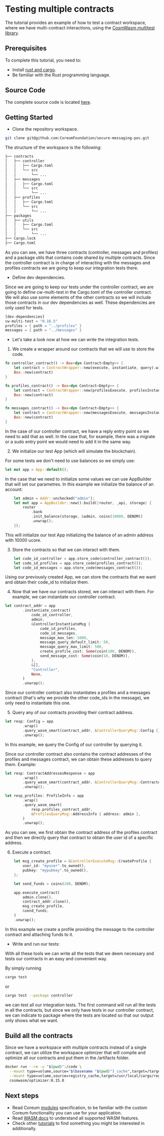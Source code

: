 # Testing multiple contracts

The tutorial provides an example of how to test a contract workspace, where we have multi-contract
interactions, using the [CosmWasm multitest library](https://github.com/CosmWasm/cw-multi-test).

## Prerequisites

To complete this tutorial, you need to:

-   Install [rust and cargo](https://www.rust-lang.org/tools/install).
-   Be familiar with the Rust programming language.

## Source Code

The complete source code is located
[here](https://github.com/CoreumFoundation/secure-messaging-poc).

## Getting Started

-   Clone the repository workspace.

```bash
git clone git@github.com:CoreumFoundation/secure-messaging-poc.git
```

The structure of the workspace is the following:

```bash
├── contracts
│   ├── controller
│   │   ├── Cargo.toml
│   │   └── src
│   │       └── ...
│   ├── messages
│   │   ├── Cargo.toml
│   │   └── src
│   │       └── ...
│   ├── profiles
│   │   ├── Cargo.toml
│   │   └── src
│   │       └── ...
├── packages
│   ├── utils
│   │   ├── Cargo.toml
│   │   └── src
│   │       └── ...
├── Cargo.lock
├── Cargo.toml
```

As you can see, we have three contracts (controller, messages and profiles) and a package utils that
contains code shared by multiple contracts. Since the controller contract is in charge of
interacting with the messages and profiles contracts we are going to keep our integration tests
there.

-   Define dev dependencies.

Since we are going to keep our tests under the controller contract, we are going to define
cw-multi-test in the Cargo.toml of the controller contract. We will also use some elements of the
other contracts so we will include those contracts in our dev dependencies as well. These dependencies are only used for tests.

```rust
[dev-dependencies]
cw-multi-test = "0.16.5"
profiles = { path = "../profiles" }
messages = { path = "../messages" }
```

-   Let's take a look now at how we can write the integration tests.

1. We create a wrapper around our contracts that we will use to store the code.

```rust
fn controller_contract() -> Box<dyn Contract<Empty>> {
    let contract = ContractWrapper::new(execute, instantiate, query).with_reply(reply);
    Box::new(contract)
}

fn profiles_contract() -> Box<dyn Contract<Empty>> {
    let contract = ContractWrapper::new(profilesExecute, profilesInstantiate, profilesQuery);
    Box::new(contract)
}

fn messages_contract() -> Box<dyn Contract<Empty>> {
    let contract = ContractWrapper::new(messagesExecute, messagesInstantiate, messagesQuery);
    Box::new(contract)
}
```

In the case of our controller contract, we have a reply entry point so we need to add that as well.
In the case that, for example, there was a migrate or a sudo entry point we would need to add it in
the same way.

2. We initialize our test App (which will simulate the blockchain).

For some tests we don't need to use balances so we simply use:

```rust
let mut app = App::default();
```

In the case that we need to initialize some values we can use AppBuilder that will set our
parametres. In this example we initialize the balance of an account:

```rust
    let admin = Addr::unchecked("admin");
    let mut app = AppBuilder::new().build(|router, _api, storage| {
        router
            .bank
            .init_balance(storage, &admin, coins(10000, DENOM))
            .unwrap();
    });
```

This will initialize our test App initializing the balance of an admin address with 10000 ucore.

3. Store the contracts so that we can interact with them.

```rust
    let code_id_controller = app.store_code(controller_contract());
    let code_id_profiles = app.store_code(profiles_contract());
    let code_id_messages = app.store_code(messages_contract());
```

Using our previously created App, we can store the contracts that we want and obtain their code_id to initialize them.

4. Now that we have our contracts stored, we can interact with them. For example, we can instantiate our controller contract.

```rust
let contract_addr = app
        .instantiate_contract(
            code_id_controller,
            admin,
            &ControllerInstantiateMsg {
                code_id_profiles,
                code_id_messages,
                message_max_len: 5000,
                message_query_default_limit: 50,
                message_query_max_limit: 500,
                create_profile_cost: Some(coin(100, DENOM)),
                send_message_cost: Some(coin(10, DENOM)),
            },
            &[],
            "Controller",
            None,
        )
        .unwrap();
```

Since our controller contract also instantiates a profiles and a messages contract (that's why we provide the other code_ids in the message), we only need to instantiate this one.

5. Query any of our contracts providing their contract address.

```rust
let resp: Config = app
        .wrap()
        .query_wasm_smart(contract_addr, &ControllerQueryMsg::Config {})
        .unwrap();
```

In this example, we query the Config of our controller by querying it.

Since our controller contract also contains the contract addresses of the profiles and messages contract, we can obtain these addresses to query them. Example:

```rust
let resp: ContractAddressesResponse = app
        .wrap()
        .query_wasm_smart(contract_addr, &ControllerQueryMsg::ContractAddresses {})
        .unwrap();

let resp_profiles: ProfileInfo = app
        .wrap()
        .query_wasm_smart(
            resp.profiles_contract_addr,
            &ProfilesQueryMsg::AddressInfo { address: admin },
        )
        .unwrap();
```

As you can see, we first obtain the contract address of the profiles contract and then we directly query that contract to obtain the user id of a specific address.

6. Execute a contract.

```rust
    let msg_create_profile = &ControllerExecuteMsg::CreateProfile {
        user_id: "myuser".to_owned(),
        pubkey: "mypubkey".to_owned(),
    };

    let send_funds = coins(100, DENOM);

    app.execute_contract(
        admin.clone(),
        contract_addr.clone(),
        msg_create_profile,
        &send_funds,
    )
    .unwrap();
```

In this example we create a profile providing the message to the controller contract and attaching funds to it.

* Write and run our tests:

With all these tools we can write all the tests that we deem necessary and tests our contracts in an easy and convenient way.

By simply running 

```bash
cargo test
```
or
```bash
cargo test --package controller
```

we can test all our integration tests. The first command will run all the tests in all the contracts, but since we only have tests in our controller contract, we can indicate to package where the tests are located so that our output only shows what we want.

## Build all the contracts

Since we have a workspace with multiple contracts instead of a single contract, we can utilize the workspace optimizer that will compile and optimize all our contracts and put them in the /artifacts folder.

```bash
docker run --rm -v "$(pwd)":/code \
  --mount type=volume,source="$(basename "$(pwd)")_cache",target=/target \
  --mount type=volume,source=registry_cache,target=/usr/local/cargo/registry \
  cosmwasm/optimizer:0.15.0
```

## Next steps

* Read Coreum [modules](../modules/main.md) specification, to be familiar with the custom Coreum functionality you can
  use for your application.
* Read [WASM docs](https://docs.cosmwasm.com/docs/) to understand all supported WASM features.
* Check other [tutorials](main.md) to find something you might be interested in additionally. 
